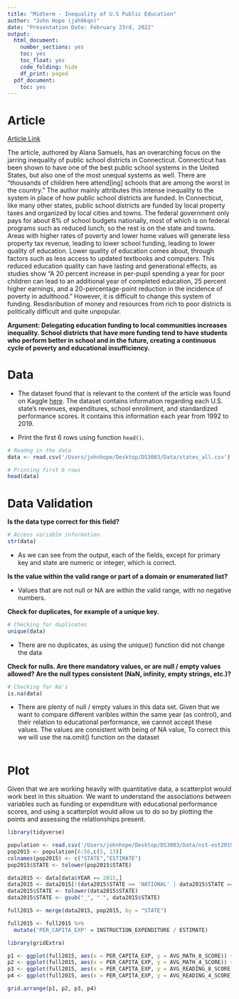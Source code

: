 ```yaml
---
title: "Midterm - Inequality of U.S Public Education"
author: "John Hope (jah9kqn)"
date: "Presentation Date: February 23rd, 2022"
output:
  html_document:
    number_sections: yes
    toc: yes
    toc_float: yes
    code_folding: hide
    df_print: paged
  pdf_document:
    toc: yes
---
```


<style>
h1.title {
  font-size: 30px;
}
h1 {
  font-size: 26px;
}
h2 {
  font-size: 22px;
}
h3 { 
  font-size: 18px;
}

</style>

# Article

[Article Link](https://www.kaggle.com/noriuk/us-education-datasets-unification-project?select=states_all_extended.csv)

The article, authored by Alana Samuels, has an overarching focus on the jarring inequality of public school districts in Connecticut. Connecticut has been shown to have one of the best public school systems in the United States, but also one of the most unequal systems as well. There are "thousands of children here attend[ing] schools that are among the worst in the country." The author mainly attributes this intense inequality to the system in place of how public school districts are funded. In Connecticut, like many other states, public school districts are funded by local property taxes and organized by local cities and towns. The federal government only pays for about 8% of school budgets nationally, most of which is on federal programs such as reduced lunch, so the rest is on the state and towns. Areas with higher rates of poverty and lower home values will generate less property tax revenue, leading to lower school funding, leading to lower quality of education. Lower quality of education comes about, through factors such as less access to updated textbooks and computers. This reduced education quality can have lasting and generational effects, as studies show "A 20 percent increase in per-pupil spending a year for poor children can lead to an additional year of completed education, 25 percent higher earnings, and a 20-percentage-point reduction in the incidence of poverty in adulthood." However, it is difficult to change this system of funding. Resdisribution of money and resources from rich to poor districts is politically difficult and quite unpopular.

**Argument: Delegating education funding to local communities increases inequality. School districts that have more funding tend to have students who perform better in school and in the future, creating a continuous cycle of poverty and educational insufficiency.**

# Data

- The dataset found that is relevant to the content of the article was found on Kaggle [here](https://www.kaggle.com/noriuk/us-education-datasets-unification-project?select=states_all_extended.csv). The dataset contains information regarding each U.S. state's revenues, expenditures, school enrollment, and standardized performance scores. It contains this information each year from 1992 to 2019.

- Print the first 6 rows using function `head()`.

```r
# Readng in the data
data <- read.csv('/Users/johnhope/Desktop/DS3003/Data/states_all.csv')

# Printing first 6 rows
head(data)
```


# Data Validation

**Is the data type correct for this field?**
   
```r
# Access variable information
str(data) 
```
- As we can see from the output, each of the fields, except for primary key and state are numeric or integer, which is correct.

**Is the value within the valid range or part of a domain or enumerated list?**

- Values that are not null or NA are within the valid range, with no negative numbers.
   
**Check for duplicates, for example of a unique key.**

```r
# Checking for duplicates
unique(data)
```

- There are no duplicates, as using the unique() function did not change the data
   
**Check for nulls. Are there mandatory values, or are null / empty values allowed? Are the null types consistent (NaN, infinity, empty strings, etc.)?**

```r
# Checking for Na's
is.na(data)
```

- There are plenty of null / empty values in this data set. Given that we want to compare different varibles within the same year (as control), and their relation to educational performance, we cannot accept these values. The values are consistent with being of NA value, To correct this we will use the na.omit() function on the dataset
   

```r
```

    
# Plot 

Given that we are working heavily with quantitative data, a scatterplot would work best in this situation. We want to understand the associations between variables such as funding or expenditure with educational performance scores, and using a scatterplot would allow us to do so by plotting the points and assessing the relationships present.

```r
library(tidyverse)

population <- read.csv('/Users/johnhope/Desktop/DS3003/Data/nst-est2019-alldata.csv')
pop2015 <- population[6:56,c(5, 13)]
colnames(pop2015) <- c("STATE","ESTIMATE")
pop2015$STATE <- tolower(pop2015$STATE)

data2015 <- data[data$YEAR == 2015,]
data2015 <- data2015[!(data2015$STATE == 'NATIONAL' | data2015$STATE == 'DODEA'),]
data2015$STATE <- tolower(data2015$STATE)
data2015$STATE <- gsub("_", " ", data2015$STATE)

full2015 <- merge(data2015, pop2015, by = "STATE")

full2015 <- full2015 %>%
  mutate('PER_CAPITA_EXP' = INSTRUCTION_EXPENDITURE / ESTIMATE)

```


```r
library(gridExtra)

p1 <- ggplot(full2015, aes(x = PER_CAPITA_EXP, y = AVG_MATH_8_SCORE)) + geom_point(color = 'red') + theme_light() 
p2 <- ggplot(full2015, aes(x = PER_CAPITA_EXP, y = AVG_MATH_4_SCORE)) + geom_point(color = 'blue') + theme_light()
p3 <- ggplot(full2015, aes(x = PER_CAPITA_EXP, y = AVG_READING_8_SCORE)) + geom_point(color = 'green') + theme_light()
p4 <- ggplot(full2015, aes(x = PER_CAPITA_EXP, y = AVG_READING_4_SCORE)) + geom_point(color = 'purple') + theme_light()

grid.arrange(p1, p2, p3, p4)
```

